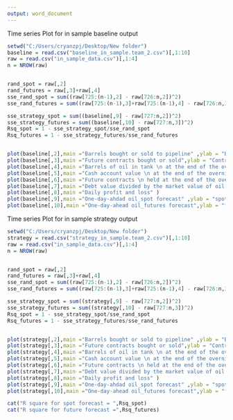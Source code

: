 ```yaml
---
output: word_document
---
```



Time series Plot for in sample baseline output
```r
setwd("C:/Users/cryanzpj/Desktop/New folder")
baseline = read.csv("baseline_in_sample.team_2.csv")[,1:10]
raw = read.csv("in_sample_data.csv")[,1:4]
n = NROW(raw)


rand_spot = raw[,2]
rand_futures = raw[,3]+raw[,4]
sse_rand_spot = sum((raw[725:(n-1),2] - raw[726:n,2])^2)
sse_rand_futures = sum((raw[725:(n-1),3]+raw[725:(n-1),4] - raw[726:n,3])^2)

sse_strategy_spot = sum((baseline[,9] - raw[727:n,2])^2)
sse_strategy_futures = sum((baseline[,10] - raw[727:n,3])^2)
Rsq_spot = 1 - sse_strategy_spot/sse_rand_spot 
Rsq_futures = 1 - sse_strategy_futures/sse_rand_futures


plot(baseline[,2],main ="Barrels bought or sold to pipeline" ,ylab = "Barrels bought" )
plot(baseline[,3],main ="Future contracts bought or sold",ylab = "Contracts bought" )
plot(baseline[,4],main ="Barrels of oil in tank \n at the end of the overnight procedure",ylab = "Barrels in storage" ,type = "l" )
plot(baseline[,5],main ="Cash account value \n at the end of the overnight procedure",ylab = "Cash amount"  ,type = "l")
plot(baseline[,6],main ="Future contracts \n held at the end of the overnight procedure" ,ylab = "Contracts held",type= "l" )
plot(baseline[,7],main ="Debt value divided by the market value of oil holdings",ylab = "Debt oil ratio"  )
plot(baseline[,8],main ="Daily profit and loss" )
plot(baseline[,9],main ="One-day-ahdad oil_spot forecast" ,ylab = "spot price predicts" ,type = "l")
plot(baseline[,10],main ="One-day-ahead oil_futures forecast",ylab = "future price predicts" ,type = "l" )


```

Time series Plot for in sample strategy output


```r

setwd("C:/Users/cryanzpj/Desktop/New folder")
strategy = read.csv("strategy_in_sample.team_2.csv")[,1:10]
raw = read.csv("in_sample_data.csv")[,1:4]
n = NROW(raw)


rand_spot = raw[,2]
rand_futures = raw[,3]+raw[,4]
sse_rand_spot = sum((raw[725:(n-1),2] - raw[726:n,2])^2)
sse_rand_futures = sum((raw[725:(n-1),3]+raw[725:(n-1),4] - raw[726:n,3])^2)

sse_strategy_spot = sum((strategy[,9] - raw[727:n,2])^2)
sse_strategy_futures = sum((strategy[,10] - raw[727:n,3])^2)
Rsq_spot = 1 - sse_strategy_spot/sse_rand_spot 
Rsq_futures = 1 - sse_strategy_futures/sse_rand_futures


plot(strategy[,2],main ="Barrels bought or sold to pipeline" ,ylab = "Barrels bought" )
plot(strategy[,3],main ="Future contracts bought or sold",ylab = "Contracts bought" )
plot(strategy[,4],main ="Barrels of oil in tank \n at the end of the overnight procedure",ylab = "Barrels in storage" ,type = "l" )
plot(strategy[,5],main ="Cash account value \n at the end of the overnight procedure",ylab = "Cash amount"  ,type = "l")
plot(strategy[,6],main ="Future contracts \n held at the end of the overnight procedure" ,ylab = "Contracts held",type= "l" )
plot(strategy[,7],main ="Debt value divided by the market value of oil holdings",ylab = "Debt oil ratio"  )
plot(strategy[,8],main ="Daily profit and loss" )
plot(strategy[,9],main ="One-day-ahdad oil_spot forecast" ,ylab = "spot price predicts" ,type = "l")
plot(strategy[,10],main ="One-day-ahead oil_futures forecast",ylab = "future price predicts" ,type = "l" )

cat("R square for spot forecast = ",Rsq_spot)
cat("R square for future forecast =",Rsq_futures)
```
